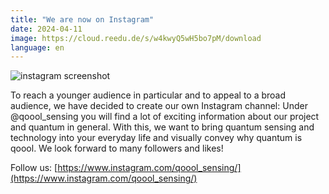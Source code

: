 ```yaml
---
title: "We are now on Instagram"
date: 2024-04-11
image: https://cloud.reedu.de/s/w4kwyQ5wH5bo7pM/download
language: en
---
```


![instagram screenshot](https://cloud.reedu.de/s/w4kwyQ5wH5bo7pM/download)

To reach a younger audience in particular and to appeal to a broad audience, we have decided to create our own Instagram channel: Under @qoool_sensing you will find a lot of exciting information about our project and quantum in general. With this, we want to bring quantum sensing and technology into your everyday life and visually convey why quantum is qoool. We look forward to many followers and likes!

Follow us: [https://www.instagram.com/qoool_sensing/](https://www.instagram.com/qoool_sensing/)
